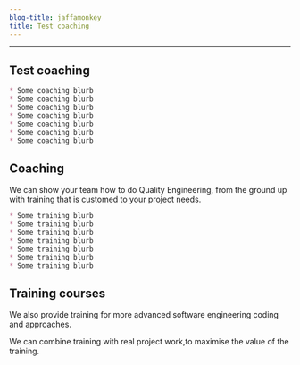 ```yaml
---
blog-title: jaffamonkey
title: Test coaching
---
```



---
## Test coaching

<CodeWave>

```markdown
* Some coaching blurb
* Some coaching blurb
* Some coaching blurb
* Some coaching blurb
* Some coaching blurb
* Some coaching blurb
* Some coaching blurb
```

## Coaching

We can show your team how to do Quality Engineering, from the ground up with training that is customed to your project needs.

```markdown
* Some training blurb
* Some training blurb
* Some training blurb
* Some training blurb
* Some training blurb
* Some training blurb
* Some training blurb
```

## Training courses

We also provide training for more advanced software engineering coding and approaches.

We can combine training with real project work,to maximise the value of the training.

</CodeWave>
